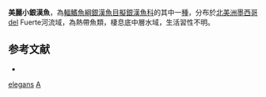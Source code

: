 {{Speciesbox 
| status = NE
| status_system = IUCN3.1
| taxon = Atherinella elegans
| authority =  [[Chernoff|Chernoff]], 1986
| synonyms = *''Atherinella crystallina elegans'', Chernoff, 1986
}}
'''美麗小銀漢魚'''，為[[輻鰭魚綱|輻鰭魚綱]][[銀漢魚目|銀漢魚目]][[擬銀漢魚科|擬銀漢魚科]]的其中一[[種|種]]，分布於[[北美洲|北美洲]][[墨西哥|墨西哥]]del Fuerte河流域，為熱帶魚類，棲息底中層水域，生活習性不明。

==参考文献==
*{{FishBase_species|genus=Atherinella|species=elegans|year=2016|month=3}}

{{Taxonbar|from=Q5562503}}

[[Category:小銀漢魚屬|elegans]]
[[Category:1986年描述的鱼类|A]]